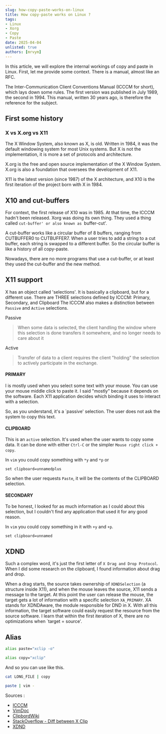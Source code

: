 ```yaml
---
slug: how-copy-paste-works-on-linux 
title: How copy-paste works on Linux ?
tags:
- Linux
- Xorg   
- Copy
- Paste
date: 2025-04-04
unlisted: true
authors: [mrvym]
---
```

In this article, we will explore the internal workings of copy and paste in Linux. 
First, let me provide some context. There is a manual, almost like an RFC. 

The Inter-Communication Client Conventions Manual (ICCCM for short), which lays down some rules. 
The first version was published in July 1989, the second in 1994. 
This manual, written 30 years ago, is therefore the reference for the subject.  

<!-- truncate --> 
## First some history 
### X vs X.org vs X11 
The X Window System, also known as X, is old. Written in 1984, it was the default windowing system for most Unix systems.
But X is not the implementation, it is more a set of protocols and architecture.

X.org is the free and open source implementation of the X Window System. X.org is also a foundation that oversees the development of X11.

X11 is the latest version (since 1987) of the X architecture, and X10 is the first iteration of the project born with X in 1984.

## X10 and cut-buffers
For context, the first release of X10 was in 1985. At that time, the ICCCM hadn't been released.
Xorg was doing its own thing. They used a thing called `cut-buffer' or also known as `buffer-cut'.

A cut-buffer works like a circular buffer of 8 buffers, ranging from CUTBUFFER0 to CUTBUFFER7.
When a user tries to add a string to a cut buffer, each string is swapped to a different buffer. 
So the circular buffer is like a history of all copy-paste.

Nowadays, there are no more programs that use a cut-buffer, or at least they used the cut-buffer and the new method.

## X11 support 
X has an object called 'selections'. It is basically a clipboard, but for a different use.
There are THREE selections defined by ICCCM: Primary, Secondary, and Clipboard The ICCCM also makes a distinction between `Passive` and `Active` selections.

Passive
> When some data is selected, the client handling the window where this selection is done transfers it somewhere, and no longer needs to care about it

Active
> Transfer of data to a client requires the client "holding" the selection to actively participate in the exchange.

#### PRIMARY 
I is mostly used when you select some text with your mouse. You can use your mouse middle click to paste it. 
I said "mostly" because it depends on the software. Each X11 application decides which binding it uses to interact with a selection.

So, as you understand, it's a `passive' selection. The user does not ask the system to copy this text. 

#### CLIPBOARD 
This is an `active` selection. It's used when the user wants to copy some data. It can be done with either `Ctrl-C` or the simpler `Mouse right click + copy`.

In `vim` you could copy something with `*y` and `*p` or 
```
set clipboard=unnamedplus
```
So when the user requests `Paste`, it will be the contents of the CLIPBOARD selection.
#### SECONDARY 
To be honest, I looked for as much information as I could about this selection, but I couldn't find any application that used it for any good reason.

In `vim` you could copy something in it with `+y` and `+p`.
```
set clipboard=unnamed
```

## XDND 
Such a complex word, it's just the first letter of `X Drag and Drop Protocol`. When I did some research on the clipboard, I found information about drag and drop. 

When a drag starts, the source takes ownership of `XDNDSelection` (a structure inside X11), and when the mouse leaves the source, X11 sends a message to the target. At this point the user can release the mouse, the target gets a lot of information with a specific selection `XA_PRIMARY`. XA stands for XDNDAware, the module responsible for DND in X. With all this information, the target software could easily request the resource from the source software. 
I learn that within the first iteration of X, there are no optimizations when `target = source'.

## Alias

```sh
alias paste="xclip -o"

alias copy="xclip"
```

And so you can use like this.

```sh
cat LONG_FILE | copy 

paste | vim - 
```
Sources : 
- [ICCCM](https://x.org/releases/X11R7.6/doc/xorg-docs/specs/ICCCM/icccm.html)
- [VimDoc](http://vimdoc.sourceforge.net/htmldoc/gui_x11.html#quoteplus)
- [ClipbordWiki](https://www.freedesktop.org/wiki/Specifications/ClipboardsWiki/)
- [StackOverflow - Diff between X Clip](https://superuser.com/questions/90257/what-is-the-difference-between-the-x-clipboards)
- [XDND](https://freedesktop.org/wiki/Specifications/XDND/)
